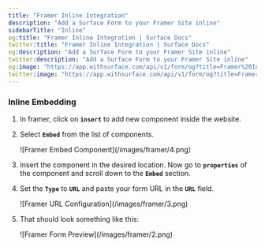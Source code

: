 ```yaml
---
title: "Framer Inline Integration"
description: "Add a Surface Form to your Framer Site inline"
sidebarTitle: "Inline"
og:title: "Framer Inline Integration | Surface Docs"
twitter:title: "Framer Inline Integration | Surface Docs"
og:description: "Add a Surface Form to your Framer Site inline"
twitter:description: "Add a Surface Form to your Framer Site inline"
og:image: "https://app.withsurface.com/api/v1/form/og?title=Framer%20Inline%20Integration"
twitter:image: "https://app.withsurface.com/api/v1/form/og?title=Framer%20Inline%20Integration"
---
```


### Inline Embedding

1. In framer, click on **`insert`** to add new component inside the website.
2. Select **`Embed`** from the list of components.
    
    <Frame>
    ![Framer Embed Component](/images/framer/4.png)
    </Frame>
    
3. Insert the component in the desired location. Now go to **`properties`** of the component and scroll down to the **`Embed`** section.
4. Set the **`Type`** to **`URL`** and paste your form URL in the **`URL`** field.
    
    <Frame>
    ![Framer URL Configuration](/images/framer/3.png)
    </Frame>
    
5. That should look something like this:
    
    <Frame>
    ![Framer Form Preview](/images/framer/2.png)
    </Frame>

